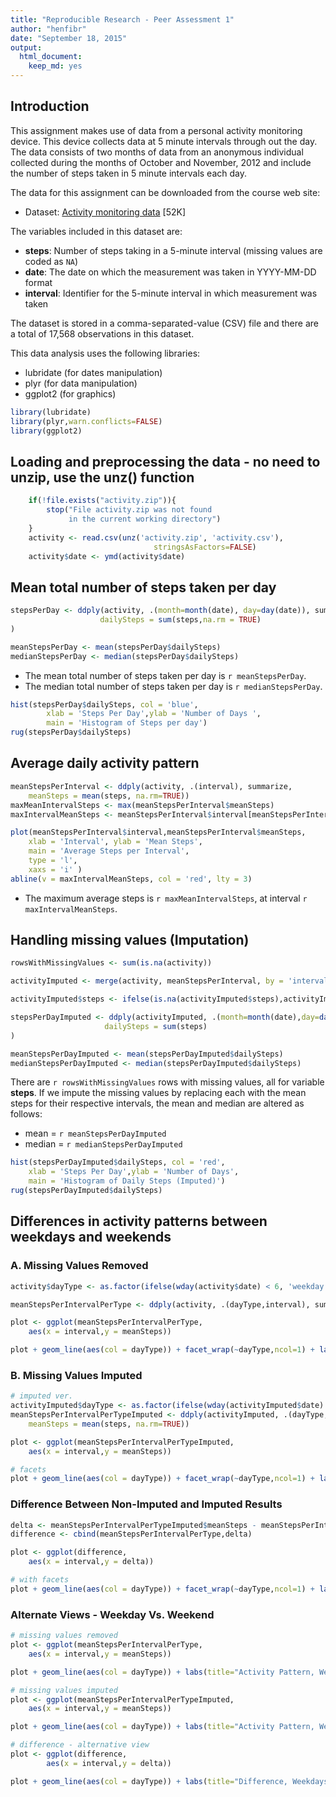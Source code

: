 ```yaml
---
title: "Reproducible Research - Peer Assessment 1"
author: "henfibr"
date: "September 18, 2015"
output:
  html_document:
    keep_md: yes
---
```


## Introduction

This assignment makes use of data from a personal activity monitoring
device. This device collects data at 5 minute intervals through out the
day. The data consists of two months of data from an anonymous
individual collected during the months of October and November, 2012
and include the number of steps taken in 5 minute intervals each day.

The data for this assignment can be downloaded from the course web site:

* Dataset: [Activity monitoring data](https://d396qusza40orc.cloudfront.net/repdata%2Fdata%2Factivity.zip) [52K]


The variables included in this dataset are:

* **steps**: Number of steps taking in a 5-minute interval (missing
    values are coded as `NA`)
* **date**: The date on which the measurement was taken in YYYY-MM-DD
    format
* **interval**: Identifier for the 5-minute interval in which
    measurement was taken


The dataset is stored in a comma-separated-value (CSV) file and there are a total of 17,568 observations in this dataset.


This data analysis uses the following libraries:

* lubridate (for dates manipulation)
* plyr (for data manipulation)
* ggplot2 (for graphics)

```r
library(lubridate)
library(plyr,warn.conflicts=FALSE)
library(ggplot2)
```

## Loading and preprocessing the data - no need to unzip, use the unz() function
```r
	if(!file.exists("activity.zip")){
		stop("File activity.zip was not found
			 in the current working directory")
	}
	activity <- read.csv(unz('activity.zip', 'activity.csv'),
								stringsAsFactors=FALSE)
	activity$date <- ymd(activity$date)
```


## Mean total number of steps taken per day
```r
stepsPerDay <- ddply(activity, .(month=month(date), day=day(date)), summarize,
                    dailySteps = sum(steps,na.rm = TRUE)
)

meanStepsPerDay <- mean(stepsPerDay$dailySteps)
medianStepsPerDay <- median(stepsPerDay$dailySteps)
```

* The mean total number of steps taken per day is `r meanStepsPerDay`.  
* The median total number of steps taken per day is `r medianStepsPerDay`.

```r
hist(stepsPerDay$dailySteps, col = 'blue',
		xlab = 'Steps Per Day',ylab = 'Number of Days ',
		main = 'Histogram of Steps per day')
rug(stepsPerDay$dailySteps)
```

## Average daily activity pattern

```r
meanStepsPerInterval <- ddply(activity, .(interval), summarize, 
	meanSteps = mean(steps, na.rm=TRUE))
maxMeanIntervalSteps <- max(meanStepsPerInterval$meanSteps)
maxIntervalMeanSteps <- meanStepsPerInterval$interval[meanStepsPerInterval$meanSteps==maxMeanIntervalSteps]
```

```r
plot(meanStepsPerInterval$interval,meanStepsPerInterval$meanSteps, 
	xlab = 'Interval', ylab = 'Mean Steps', 
	main = 'Average Steps per Interval', 
	type = 'l', 
	xaxs = 'i' )
abline(v = maxIntervalMeanSteps, col = 'red', lty = 3)
```

* The maximum average steps is `r maxMeanIntervalSteps`, at interval `r maxIntervalMeanSteps`.  

## Handling missing values (Imputation)

```r
rowsWithMissingValues <- sum(is.na(activity))

activityImputed <- merge(activity, meanStepsPerInterval, by = 'interval', all.x = TRUE)

activityImputed$steps <- ifelse(is.na(activityImputed$steps),activityImputed$meanSteps,activityImputed$steps)

stepsPerDayImputed <- ddply(activityImputed, .(month=month(date),day=day(date)), summarize,
                     dailySteps = sum(steps)
)

meanStepsPerDayImputed <- mean(stepsPerDayImputed$dailySteps)
medianStepsPerDayImputed <- median(stepsPerDayImputed$dailySteps)

```


There are `r rowsWithMissingValues` rows with missing values, all for variable **steps**. 
If we impute the missing values by replacing each with the mean steps for their respective intervals, the mean and median are altered as follows:

* mean = `r meanStepsPerDayImputed`
* median = `r medianStepsPerDayImputed`  


```r
hist(stepsPerDayImputed$dailySteps, col = 'red',
	xlab = 'Steps Per Day',ylab = 'Number of Days',
	main = 'Histogram of Daily Steps (Imputed)')
rug(stepsPerDayImputed$dailySteps)
```

## Differences in activity patterns between weekdays and weekends

### A. Missing Values Removed
```r
activity$dayType <- as.factor(ifelse(wday(activity$date) < 6, 'weekday', 'weekend'))

meanStepsPerIntervalPerType <- ddply(activity, .(dayType,interval), summarize, meanSteps = mean(steps, na.rm=TRUE))

plot <- ggplot(meanStepsPerIntervalPerType, 
	aes(x = interval,y = meanSteps))

plot + geom_line(aes(col = dayType)) + facet_wrap(~dayType,ncol=1) + labs(title=" Pattern, Weekdays Vs. Weekends") + xlab('Five-Minute Interval') + ylab('Mean Steps') + theme_bw() + theme(legend.position="none")
```

### B. Missing Values Imputed

```r
# imputed ver.
activityImputed$dayType <- as.factor(ifelse(wday(activityImputed$date) < 6, 'weekday', 'weekend'))
meanStepsPerIntervalPerTypeImputed <- ddply(activityImputed, .(dayType,interval), summarize, 
	meanSteps = mean(steps, na.rm=TRUE))

plot <- ggplot(meanStepsPerIntervalPerTypeImputed, 
	aes(x = interval,y = meanSteps))

# facets
plot + geom_line(aes(col = dayType)) + facet_wrap(~dayType,ncol=1) + labs(title=" Pattern, Weekdays Vs. Weekends") + xlab('Five-Minute Interval') + ylab('Mean Steps (Imputed)') + theme_bw() + theme(legend.position="none")
```

### Difference Between Non-Imputed and Imputed Results
```r

delta <- meanStepsPerIntervalPerTypeImputed$meanSteps - meanStepsPerIntervalPerType$meanSteps
difference <- cbind(meanStepsPerIntervalPerType,delta)

plot <- ggplot(difference, 
	aes(x = interval,y = delta))

# with facets
plot + geom_line(aes(col = dayType)) + facet_wrap(~dayType,ncol=1) + labs(title="Difference, Weekdays Vs. Weekends") + xlab('Five-Minute Interval') + ylab('Delta') + theme_bw() + theme(legend.position="none")
```

### Alternate Views - Weekday Vs. Weekend
```r

# missing values removed
plot <- ggplot(meanStepsPerIntervalPerType,
	aes(x = interval,y = meanSteps))

plot + geom_line(aes(col = dayType)) + labs(title="Activity Pattern, Weekdays Vs. Weekends") + xlab('Five-Minute Interval') + ylab('Mean Steps') + theme_bw()

# missing values imputed
plot <- ggplot(meanStepsPerIntervalPerTypeImputed, 
	aes(x = interval,y = meanSteps))

plot + geom_line(aes(col = dayType)) + labs(title="Activity Pattern, Weekdays Vs. Weekends") + xlab('Five Minute Interval') + ylab('Mean Steps (Imputed)') + theme_bw()

# difference - alternative view
plot <- ggplot(difference, 
		aes(x = interval,y = delta))

plot + geom_line(aes(col = dayType)) + labs(title="Difference, Weekdays Vs. Weekends") + xlab('Five Minute Interval') + ylab('Delta vs Imputed') + theme_bw()

```

